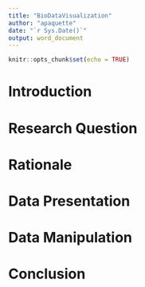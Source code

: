 ```yaml
---
title: "BioDataVisualization"
author: "apaquette"
date: "`r Sys.Date()`"
output: word_document
---
```


```r
knitr::opts_chunk$set(echo = TRUE)
```

# Introduction


# Research Question


# Rationale


# Data Presentation


# Data Manipulation


# Conclusion
